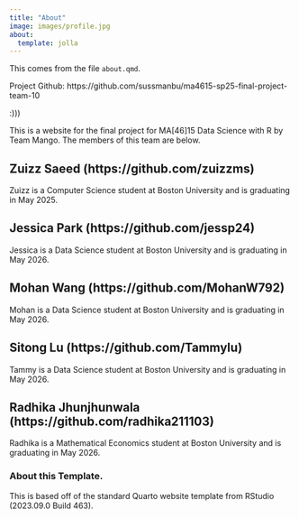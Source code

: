 ```yaml
---
title: "About"
image: images/profile.jpg
about:
  template: jolla
---
```



This comes from the file `about.qmd`.


Project Github:
https://github.com/sussmanbu/ma4615-sp25-final-project-team-10

:)))

This is a website for the final project for MA[46]15 Data Science with R by Team Mango.
The members of this team are below.

## Zuizz Saeed (https://github.com/zuizzms)

Zuizz is a Computer Science student at Boston University and is graduating in May 2025.

## Jessica Park (https://github.com/jessp24)

Jessica is a Data Science student at Boston University and is graduating in May 2026.

## Mohan Wang (https://github.com/MohanW792)

Mohan is a Data Science student at Boston University and is graduating in May 2026.

## Sitong Lu (https://github.com/Tammylu)
Tammy is a Data Science student at Boston University and is graduating in May 2026.

## Radhika Jhunjhunwala (https://github.com/radhika211103)
 
Radhika is a Mathematical Economics student at Boston University and is graduating in May 2026.

<!-- Please leave in the information below -->

### About this Template.

This is based off of the standard Quarto website template from RStudio (2023.09.0 Build 463).
